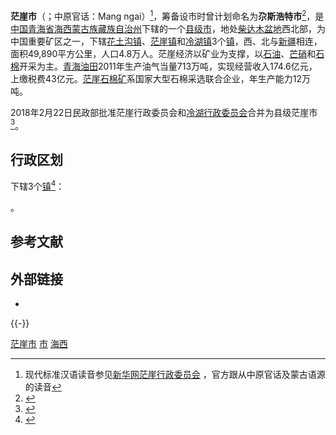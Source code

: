 {{Pathnav|中华人民共和国|青海省|海西蒙古族藏族自治州}}
{{Infobox China County
|Belong = [[青海省|青海省]][[海西蒙古族藏族自治州|海西蒙古族藏族自治州]]
|website = www.mangya.gov.cn
}}

'''茫崖市'''（{{Mong|m=ᠮᠠᠨᠭᠨᠠᠢ ᠶᠢᠨ<br>ᠬᠣᠲᠠ|PS='''Mangnai'''in hôt}}；中原官话：Mang ngai）<ref>现代标准汉语读音参见[http://www.qh.xinhuanet.com/mangai/lyzy.htm 新华网茫崖行政委员会] {{Wayback|url=http://www.qh.xinhuanet.com/mangai/lyzy.htm |date=20200411224556 }}，官方跟从中原官话及蒙古语源的读音</ref>，筹备设市时曾计划命名为'''尕斯浩特市'''<ref>{{Cite web |url=http://m.xinhuanet.com/2017-07/28/c_1121393874.htm |title=下半年西宁机场有望新开经重庆飞东南亚新航线 |access-date=2020-04-12 |archive-date=2020-04-12 |archive-url=https://web.archive.org/web/20200412011634/http://m.xinhuanet.com/2017-07/28/c_1121393874.htm |dead-url=no }}</ref>，是[[中国|中国]][[青海省|青海省]][[海西蒙古族藏族自治州|海西蒙古族藏族自治州]]下辖的一个[[县级市|县级市]]，地处[[柴达木盆地|柴达木盆地]]西北部，为中国重要矿区之一，下辖[[花土沟镇|花土沟镇]]、[[茫崖镇|茫崖镇]]和[[冷湖镇|冷湖镇]]3个[[镇|镇]]，西、北与[[新疆|新疆]]相连，面积49,890平方公里，人口4.8万人。茫崖经济以矿业为支撑，以[[石油|石油]]、[[芒硝|芒硝]]和[[石棉|石棉]]开采为主。[[青海石油管理局生活基地|青海油田]]2011年生产油气当量713万吨，实现经营收入174.6亿元，上缴税费43亿元。[[茫崖石棉矿|茫崖石棉矿]]系国家大型石棉采选联合企业，年生产能力12万吨。 

2018年2月22日民政部批准茫崖行政委员会和[[冷湖行政委员会|冷湖行政委员会]]合并为县级茫崖市<ref>{{Cite web|url=http://images3.mca.gov.cn/www2017/file/201809/1536743902521.pdf|title=民政部文告2018年2-3月|accessdate=|author=|date=|publisher=|archive-url=https://web.archive.org/web/20181110200110/http://images3.mca.gov.cn/www2017/file/201809/1536743902521.pdf|archive-date=2018-11-10|dead-url=yes}}</ref>。

== 行政区划 ==
{{PAGENAMEBASE}}下辖3个[[行政建制镇|镇]]<ref>{{PRC admin/ref sgc|63/28/03}}</ref>：

{{PRC admin/children|63/28/03}}。

== 参考文献 ==
{{wikisource|民政部关于同意青海省撤销茫崖行政委员会和冷湖行政委员会设立县级茫崖市的批复}}
{{Reflist}}

== 外部链接 ==
* {{Official website|http://www.mangya.gov.cn/|name=茫崖市人民政府}}

{{-}}
{{茫崖市行政区划}}
{{海西蒙古族藏族自治州行政区划}}
{{青海行政区划}}

[[Category:茫崖市|]]
[[Category:海西州县市|市]]
[[Category:青海县级市|海西]]